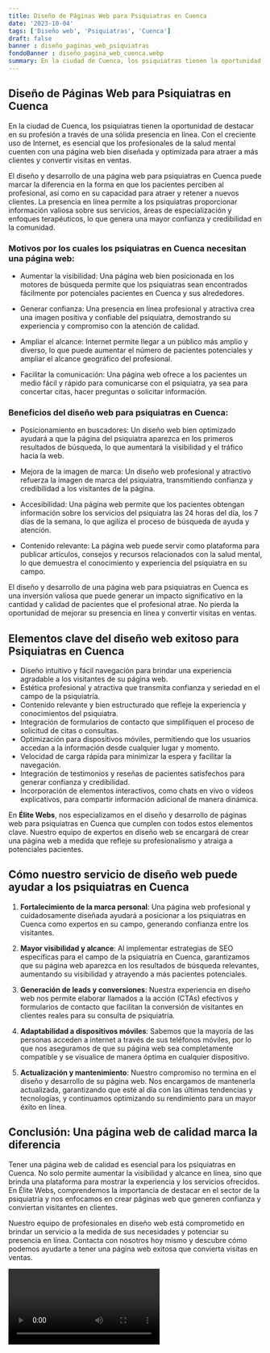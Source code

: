 ```yaml
---
title: Diseño de Páginas Web para Psiquiatras en Cuenca
date: '2023-10-04'
tags: ['Diseño web', 'Psiquiatras', 'Cuenca']
draft: false
banner : diseño_paginas_web_psiquiatras
fondoBanner : diseño_pagina_web_cuenca.webp
summary: En la ciudad de Cuenca, los psiquiatras tienen la oportunidad de destacar en su profesión a través de una sólida presencia en línea. Con el creciente uso de Internet, es esencial que los profesionales de la salud mental cuenten con una página web bien diseñada y optimizada para atraer a más clientes y convertir visitas en ventas.
---
```


## Diseño de Páginas Web para Psiquiatras en Cuenca

En la ciudad de Cuenca, los psiquiatras tienen la oportunidad de destacar en su profesión a través de una sólida presencia en línea. Con el creciente uso de Internet, es esencial que los profesionales de la salud mental cuenten con una página web bien diseñada y optimizada para atraer a más clientes y convertir visitas en ventas.

El diseño y desarrollo de una página web para psiquiatras en Cuenca puede marcar la diferencia en la forma en que los pacientes perciben al profesional, así como en su capacidad para atraer y retener a nuevos clientes. La presencia en línea permite a los psiquiatras proporcionar información valiosa sobre sus servicios, áreas de especialización y enfoques terapéuticos, lo que genera una mayor confianza y credibilidad en la comunidad.

### Motivos por los cuales los psiquiatras en Cuenca necesitan una página web:

- Aumentar la visibilidad: Una página web bien posicionada en los motores de búsqueda permite que los psiquiatras sean encontrados fácilmente por potenciales pacientes en Cuenca y sus alrededores.

- Generar confianza: Una presencia en línea profesional y atractiva crea una imagen positiva y confiable del psiquiatra, demostrando su experiencia y compromiso con la atención de calidad.

- Ampliar el alcance: Internet permite llegar a un público más amplio y diverso, lo que puede aumentar el número de pacientes potenciales y ampliar el alcance geográfico del profesional.

- Facilitar la comunicación: Una página web ofrece a los pacientes un medio fácil y rápido para comunicarse con el psiquiatra, ya sea para concertar citas, hacer preguntas o solicitar información.

### Beneficios del diseño web para psiquiatras en Cuenca:

- Posicionamiento en buscadores: Un diseño web bien optimizado ayudará a que la página del psiquiatra aparezca en los primeros resultados de búsqueda, lo que aumentará la visibilidad y el tráfico hacia la web.

- Mejora de la imagen de marca: Un diseño web profesional y atractivo refuerza la imagen de marca del psiquiatra, transmitiendo confianza y credibilidad a los visitantes de la página.

- Accesibilidad: Una página web permite que los pacientes obtengan información sobre los servicios del psiquiatra las 24 horas del día, los 7 días de la semana, lo que agiliza el proceso de búsqueda de ayuda y atención.

- Contenido relevante: La página web puede servir como plataforma para publicar artículos, consejos y recursos relacionados con la salud mental, lo que demuestra el conocimiento y experiencia del psiquiatra en su campo.

El diseño y desarrollo de una página web para psiquiatras en Cuenca es una inversión valiosa que puede generar un impacto significativo en la cantidad y calidad de pacientes que el profesional atrae. No pierda la oportunidad de mejorar su presencia en línea y convertir visitas en ventas.

<GifSeo />

<Cta />

## Elementos clave del diseño web exitoso para Psiquiatras en Cuenca

- Diseño intuitivo y fácil navegación para brindar una experiencia agradable a los visitantes de su página web.
- Estética profesional y atractiva que transmita confianza y seriedad en el campo de la psiquiatría.
- Contenido relevante y bien estructurado que refleje la experiencia y conocimientos del psiquiatra.
- Integración de formularios de contacto que simplifiquen el proceso de solicitud de citas o consultas.
- Optimización para dispositivos móviles, permitiendo que los usuarios accedan a la información desde cualquier lugar y momento.
- Velocidad de carga rápida para minimizar la espera y facilitar la navegación.
- Integración de testimonios y reseñas de pacientes satisfechos para generar confianza y credibilidad.
- Incorporación de elementos interactivos, como chats en vivo o vídeos explicativos, para compartir información adicional de manera dinámica.

En **Élite Webs**, nos especializamos en el diseño y desarrollo de páginas web para psiquiatras en Cuenca que cumplen con todos estos elementos clave. Nuestro equipo de expertos en diseño web se encargará de crear una página web a medida que refleje su profesionalismo y atraiga a potenciales pacientes.

## Cómo nuestro servicio de diseño web puede ayudar a los psiquiatras en Cuenca

1. **Fortalecimiento de la marca personal**: Una página web profesional y cuidadosamente diseñada ayudará a posicionar a los psiquiatras en Cuenca como expertos en su campo, generando confianza entre los visitantes.

2. **Mayor visibilidad y alcance**: Al implementar estrategias de SEO específicas para el campo de la psiquiatría en Cuenca, garantizamos que su página web aparezca en los resultados de búsqueda relevantes, aumentando su visibilidad y atrayendo a más pacientes potenciales.

3. **Generación de leads y conversiones**: Nuestra experiencia en diseño web nos permite elaborar llamados a la acción (CTAs) efectivos y formularios de contacto que facilitan la conversión de visitantes en clientes reales para su consulta de psiquiatría.

4. **Adaptabilidad a dispositivos móviles**: Sabemos que la mayoría de las personas acceden a internet a través de sus teléfonos móviles, por lo que nos aseguramos de que su página web sea completamente compatible y se visualice de manera óptima en cualquier dispositivo.

5. **Actualización y mantenimiento**: Nuestro compromiso no termina en el diseño y desarrollo de su página web. Nos encargamos de mantenerla actualizada, garantizando que esté al día con las últimas tendencias y tecnologías, y continuamos optimizando su rendimiento para un mayor éxito en línea.

## Conclusión: Una página web de calidad marca la diferencia

Tener una página web de calidad es esencial para los psiquiatras en Cuenca. No solo permite aumentar la visibilidad y alcance en línea, sino que brinda una plataforma para mostrar la experiencia y los servicios ofrecidos. En Élite Webs, comprendemos la importancia de destacar en el sector de la psiquiatría y nos enfocamos en crear páginas web que generen confianza y conviertan visitantes en clientes.

Nuestro equipo de profesionales en diseño web está comprometido en brindar un servicio a la medida de sus necesidades y potenciar su presencia en línea. Contacta con nosotros hoy mismo y descubre cómo podemos ayudarte a tener una página web exitosa que convierta visitas en ventas.

<Video />

<CtaBot job='Psiquiatras' city='Cuenca'/>

<Gmaps query='Cuenca+españa+maps' />